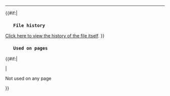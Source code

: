 <hr />

{{content}}


{{#if:{{{file_history_url|}}}|
<h3>
    File history
</h3>
<a href="{{{file_history_url}}}">Click here to view the history of the file itself</a>.
}}

<h3>
    Used on pages
</h3>
{{#if:{{{has_used_on_pages|}}}|
<ul>
    {{used_on_pages}}
</ul>
|<p>Not used on any page</p>}}
